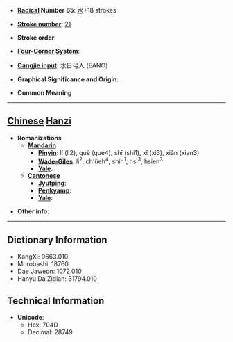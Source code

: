 * '''[[Wiktionary:Chinese radical index| Radical]] Number 85''': [[Wiktionary:Chinese radical index 水|水]]+18 strokes

* '''[[Wiktionary:Chinese total strokes index|Stroke number]]''': [[Wiktionary:Chinese total strokes index 21|21]]

* '''Stroke order''': 

* '''[[Wiktionary:Chinese four corner index|Four-Corner System]]''': 

* '''[[Wiktionary:Chinese Cangjie index|Cangjie input]]''': 水日弓人 (EANO)

* '''Graphical Significance and Origin''': 

* '''Common Meaning'''

----

== [[Chinese]] [[Hanzi]] ==

* '''Romanizations'''
** '''[[Mandarin]]'''
*** '''[[Pinyin]]''': lí (li2), què (que4), shī (shi1), xǐ (xi3), xiǎn (xian3)
*** '''[[Wade-Giles]]''': li<sup>2</sup>, ch'üeh<sup>4</sup>, shih<sup>1</sup>, hsi<sup>3</sup>, hsien<sup>3</sup>
*** '''[[Yale]]''': 
** '''[[Cantonese]]'''
*** '''[[Jyutping]]''':
*** '''[[Penkyamp]]''': 
*** '''[[Yale]]''': 

* '''Other info''': 

----

== Dictionary Information ==

* KangXi: 0663.010
* Morobashi: 18760
* Dae Jaweon: 1072.010
* Hanyu Da Zidian: 31794.010

== Technical Information ==

* '''Unicode''':
** Hex: 704D
** Decimal: 28749